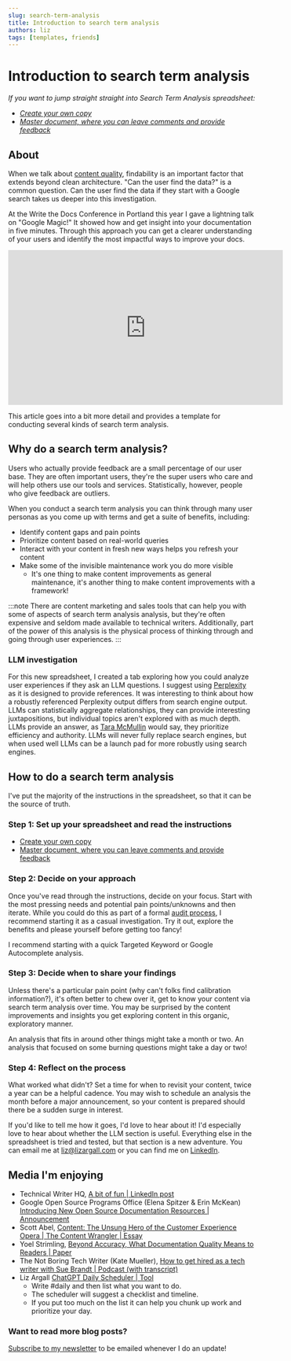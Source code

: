 ```yaml
---
slug: search-term-analysis
title: Introduction to search term analysis
authors: liz
tags: [templates, friends]
---
```

# Introduction to search term analysis
*If you want to jump straight straight into Search Term Analysis spreadsheet:*

- *[Create your own copy](https://docs.google.com/spreadsheets/d/1ydkOg5Zx-FUT8jYJK13C5rYNWByFvpK9Th6o5ZAK8G8/copy)*
- *[Master document, where you can leave comments and provide feedback](https://docs.google.com/spreadsheets/d/1ydkOg5Zx-FUT8jYJK13C5rYNWByFvpK9Th6o5ZAK8G8)*

## About

When we talk about [content quality](https://www.researchgate.net/publication/331088095_Beyond_Accuracy_What_Documentation_Quality_Means_to_Readers), findability is an important factor that extends beyond clean architecture. "Can the user find the data?" is a common question. Can the user find the data if they start with a Google search takes us deeper into this investigation.

At the Write the Docs Conference in Portland this year I gave a lightning talk on "Google Magic!" It showed how and get insight into your documentation in five minutes. Through this approach you can get a clearer understanding of your users and identify the most impactful ways to improve your docs.
<iframe width="560" height="315" src="https://www.youtube.com/embed/gWLHKnbdkBA?si=DTtzfNL2jI2MizF9&amp;start=1058" title="YouTube video player" frameborder="0" allow="accelerometer; autoplay; clipboard-write; encrypted-media; gyroscope; picture-in-picture; web-share" referrerpolicy="strict-origin-when-cross-origin" allowfullscreen></iframe>

This article goes into a bit more detail and provides a template for conducting several kinds of search term analysis. 

<!-- truncate -->

## Why do a search term analysis?
Users who actually provide feedback are a small percentage of our user base. They are often important users, they're the super users who care and will help others use our tools and services. Statistically, however, people who give feedback are outliers.

When you conduct a search term analysis you can think through many user personas as you come up with terms and get a suite of benefits, including:
* Identify content gaps and pain points
* Prioritize content based on real-world queries
* Interact with your content in fresh new ways helps you refresh your content
* Make some of the invisible maintenance work you do more visible
    * It's one thing to make content improvements as general maintenance, it's another thing to make content improvements with a framework!


:::note
There are content marketing and sales tools that can help you with some of aspects of search term analysis analysis, but they're often expensive and seldom made available to technical writers. Additionally, part of the power of this analysis is the physical process of thinking through and going through user experiences.
:::

### LLM investigation
For this new spreadsheet, I created a tab exploring how you could analyze user experiences if they ask an LLM questions. I suggest using [Perplexity](https://www.perplexity.ai/) as it is designed to provide references. It was interesting to think about how a robustly referenced Perplexity output differs from search engine output. LLMs can statistically aggregate relationships, they can provide interesting juxtapositions, but individual topics aren't explored with as much depth. LLMs provide an answer, as [Tara McMullin](https://whatworks.fyi/) would say, they prioritize efficiency and authority. LLMs will never fully replace search engines, but when used well LLMs can be a launch pad for more robustly using search engines. 

## How to do a search term analysis
I've put the majority of the instructions in the spreadsheet, so that it can be the source of truth.

### Step 1: Set up your spreadsheet and read the instructions

- [Create your own copy](https://docs.google.com/spreadsheets/d/1ydkOg5Zx-FUT8jYJK13C5rYNWByFvpK9Th6o5ZAK8G8/copy)
- [Master document, where you can leave comments and provide feedback](https://docs.google.com/spreadsheets/d/1ydkOg5Zx-FUT8jYJK13C5rYNWByFvpK9Th6o5ZAK8G8)

### Step 2: Decide on your approach 
Once you've read through the instructions, decide on your focus. Start with the most pressing needs and potential pain points/unknowns and then iterate. While you could do this as part of a formal [audit process](https://github.com/google/opendocs/blob/main/project_archetypes/audit.md), I recommend starting it as a casual investigation. Try it out, explore the benefits and please yourself before getting too fancy!

I recommend starting with a quick Targeted Keyword or Google Autocomplete analysis.

### Step 3: Decide when to share your findings
Unless there's a particular pain point (why can't folks find calibration information?), it's often better to chew over it, get to know your content via search term analysis over time. You may be surprised by the content improvements and insights you get exploring content in this organic, exploratory manner.

An analysis that fits in around other things might take a month or two. An analysis that focused on some burning questions might take a day or two!

### Step 4: Reflect on the process
What worked what didn't? Set a time for when to revisit your content, twice a year can be a helpful cadence. You may wish to schedule an analysis the month before a major announcement, so your content is prepared should there be a sudden surge in interest.

If you'd like to tell me how it goes, I'd love to hear about it! I'd especially love to hear about whether the LLM section is useful. Everything else in the spreadsheet is tried and tested, but that section is a new adventure. You can email me at liz@lizargall.com or you can find me on [LinkedIn](https://www.linkedin.com/in/lizargall/).


## Media I'm enjoying
- Technical Writer HQ, [A bit of fun | LinkedIn post](https://www.linkedin.com/posts/technical-writer-hq_i-have-no-idea-what-surface-is-supposed-to-activity-7333221367070294017-V_6S) 
- Google Open Source Programs Office (Elena Spitzer & Erin McKean) [Introducing New Open Source Documentation Resources | Announcement](https://opensource.googleblog.com/2025/05/introducing-new-open-source-documentation-resources.html)
- Scott Abel, [Content: The Unsung Hero of the Customer Experience Opera  | The Content Wrangler | Essay](https://www.thecontentwrangler.com/p/content-the-unsung-hero-of-the-customer)
- Yoel Strimling, [Beyond Accuracy, What Documentation Quality Means to Readers | Paper](https://www.researchgate.net/publication/331088095_Beyond_Accuracy_What_Documentation_Quality_Means_to_Readers)
- The Not Boring Tech Writer (Kate Mueller), [How to get hired as a tech writer with Sue Brandt | Podcast (with transcript)](https://thenotboringtechwriter.com/episodes/how-to-get-hired-as-a-tech-writer-with-sue-brandt)
- Liz Argall [ChatGPT Daily Scheduler | Tool](https://chatgpt.com/g/g-6841b2fc61ac8191b69ae692a522d045-daily-scheduler)
    - Write #daily and then list what you want to do. 
    - The scheduler will suggest a checklist and timeline. 
    - If you put too much on the list it can help you chunk up work and prioritize your day.

### Want to read more blog posts?
[Subscribe to my newsletter](https://mailchi.mp/520551e04a4d/documentarians-rock) to be emailed whenever I do an update!
